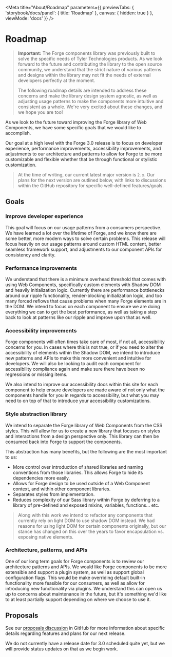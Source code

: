 
<Meta title="About/Roadmap" parameters={{
  previewTabs: {
    'storybook/docs/panel': { title: 'Roadmap' },
    canvas: { hidden: true }
  },
  viewMode: 'docs'
}} />

<PageSection>

# Roadmap

> **Important:** The Forge components library was previously built to solve the specific needs of Tyler Technologies products. As we look forward
> to the future and contributing the library to the open source community, we understand that the strict nature of various patterns and designs
> within the library may not fit the needs of external developers perfectly at the moment.
>
> The following roadmap details are intended to address these concerns and make the library design system agnostic, as well as adjusting usage patterns
> to make the components more intuitive and consistent as a whole. We're very excited about these changes, and we hope you are too!

As we look to the future toward improving the Forge library of Web Components, we have some specific goals that we would like to accomplish.

Our goal at a high level with the Forge 3.0 release is to focus on developer experience, performance improvements, accessibility improvements,
and adjustments to our architecture and patterns to allow for Forge to be more customizable and flexible whether that be through functional
or stylistic customization.

> At the time of writing, our current latest major version is `2.x`. Our plans for the next version are outlined below, with links to discussions
> within the GitHub repository for specific well-defined features/goals.

## Goals

### Improve developer experience

This goal will focus on our usage patterns from a consumers perspective. We have learned a lot over the lifetime of Forge, and we know there are
some better, more modern ways to solve certain problems. This release will focus heavily on our usage patterns around custom HTML content, better
seamless framework support, and adjustments to our component APIs for consistency and clarity.

### Performance improvements

We understand that there is a minimum overhead threshold that comes with using Web Components, specifically custom elements with Shadow DOM and
heavily initialization logic. Currently there are performance bottlenecks around our ripple functionality, render-blocking initialization logic,
and too many forced reflows that cause problems when many Forge elements are in the DOM. We intend to focus on each component to ensure we are
doing everything we can to get the best performance, as well as taking a step back to look at patterns like our ripple and improve upon that as
well.

### Accessibility improvements

Forge components will often times take care of most, if not all, accessibility concerns for you. In cases where this is not true, or if you need
to alter the accessibility of elements within the Shadow DOM, we intend to introduce new patterns and APIs to make this more convenient and
intuitive for developers. We will also be looking to audit each component for accessibility compliance again and make sure there have been no
regressions or missing items.

We also intend to improve our accessibility docs within this site for each component to help ensure developers are made aware of not only what
the components handle for you in regards to accessibility, but what you may need to on top of that to introduce your accessibility customizations.

### Style abstraction library

We intend to separate the Forge library of Web Components from the CSS styles. This will allow for us to create a new library that focuses on 
styles and interactions from a design perspective only. This library can then be consumed back into Forge to support the components.

This abstraction has many benefits, but the following are the most important to us:

- More control over introduction of shared libraries and naming conventions from those libraries. This allows Forge to hide its dependencies more easily.
- Allows for Forge design to be used outside of a Web Component context, and within other component libraries.
- Separates styles from implementation.
- Reduces complexity of our Sass library within Forge by deferring to a library of pre-defined and exposed mixins, variables, functions... etc.

> Along with this work we intend to refactor any components that currently rely on light DOM to use shadow DOM instead. We had reasons for using 
> light DOM for certain components originally, but our stance has changed on this over the years to favor encapsulation vs. exposing native elements.

### Architecture, patterns, and APIs

One of our long term goals for Forge components is to review our architecture patterns and APIs. We would like Forge components to be more extensible
and support a plugin system, as well as support global configuration flags. This would be make overriding default built-in functionality more feasible
for our consumers, as well as allow for introducing new functionality via plugins. We understand this can open us up to concerns about maintenance in
the future, but it's something we'd like to at least partially support depending on where we choose to use it.

## Proposals

See our [proposals discussion](https://github.com/tyler-technologies-oss/forge/discussions/61) in GitHub for more information about specific details
regarding features and plans for our next release.

We do not currently have a release date for 3.0 scheduled quite yet, but we will provide status updates on that as we begin work.

</PageSection>
